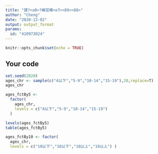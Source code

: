 ---
title: "課?<a0>?練習模<e7><89><88>"
author: "Cheng"
date: "2020-12-02"
output: output_format
params:
  id: "410973024"
---

```{r setup, include=FALSE}
knitr::opts_chunk$set(echo = TRUE)
```

## Your code

```{r}
set.seed(2020)
ages_chr <- sample(c("4以下","5-9","10-14","15-19"),20,replace=T)
ages_chr
```

```{r}
ages_fctBy5 <- 
  factor(
    ages_chr,
    levels = c("4以下","5-9","10-14","15-19")
  )

levels(ages_fctBy5)
table(ages_fctBy5)
```
```{r}
ages_fctBy10 <- factor(
  ages_chr,
  levels = c("10以下","10以下","10以上","10以上") )
```
```{r}

```

